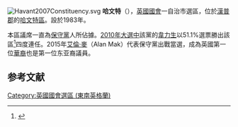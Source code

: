 [[File:Havant2007Constituency.svg|right]]
'''哈文特'''（{{lang-en|Havant}}），[[英國|英國]][[英國國會|國會]]一自治市選區，位於[[漢普郡|漢普郡]]的[[哈文特區|哈文特區]]。設於1983年。

本區議席一直為[[保守黨_(英國)|保守黨]]人所佔據。[[2010年英國大選|2010年大選中]]該黨的[[韋力生|韋力生]]以51.1%選票勝出該區<ref name="">{{cite news
|publisher=[[英國廣播公司|英國廣播公司]]
|date=2010年5月7日
|title=Election 2010/Constituency/Havant
|url=http://news.bbc.co.uk/1/shared/election2010/results/constituency/c09.stm
|accessdate=2010年5月17日
|archive-date=2017年9月4日
|archive-url=https://web.archive.org/web/20170904235117/http://news.bbc.co.uk/1/shared/election2010/results/constituency/c09.stm
|dead-url=no
}}</ref>四度連任。2015年[[艾倫·麥|艾倫·麥]]（Alan Mak）代表保守黨出戰當選，成為英國第一位[[英國華人|華裔]]也是第一位东亚裔議員。

==参考文献==
<div class="references-small">
<references></references>
</div>
{{英國國會選區 (東南英格蘭)}}
{{DEFAULTSORT:Havant}}
[[Category:英國國會選區_(東南英格蘭)|Category:英國國會選區 (東南英格蘭)]]